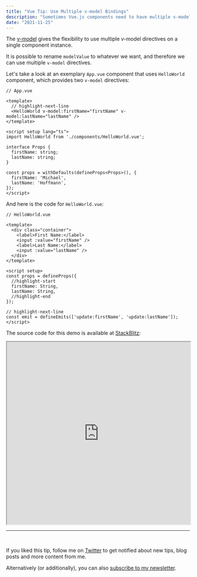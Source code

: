 ```yaml
---
title: "Vue Tip: Use Multiple v-model Bindings"
description: "Sometimes Vue.js components need to have multiple v-model bindings."
date: "2021-11-25"
---
```


The [v-model](https://v3.vuejs.org/guide/component-basics.html#using-v-model-on-components) gives the flexibility to
use multiple v-model directives on a single component instance.

It is possible to rename `modelValue` to whatever we want, and therefore we can use multiple `v-model` directives.

Let's take a look at an exemplary `App.vue` component that uses `HelloWorld` component, which provides two `v-model` directives:

```vue
// App.vue

<template>
  // highlight-next-line
  <HelloWorld v-model:firstName="firstName" v-model:lastName="lastName" />
</template>

<script setup lang="ts">
import HelloWorld from './components/HelloWorld.vue';

interface Props {
  firstName: string;
  lastName: string;
}

const props = withDefaults(defineProps<Props>(), {
  firstName: 'Michael',
  lastName: 'Hoffmann',
});
</script>
```

And here is the code for `HelloWorld.vue`:

```vue
// HelloWorld.vue

<template>
  <div class="container">
    <label>First Name:</label>
    <input :value="firstName" />
    <label>Last Name:</label>
    <input :value="lastName" />
  </div>
</template>

<script setup>
const props = defineProps({
  //highlight-start
  firstName: String,
  lastName: String,
  //highlight-end
});

// highlight-next-line
const emit = defineEmits(['update:firstName', 'update:lastName']);
</script>
```

The source code for this demo is available at [StackBlitz](https://stackblitz.com/edit/vitejs-vite-tt9c3z?file=src/components/App.vue):

<iframe width="100%" height="500" src="https://stackblitz.com/edit/vitejs-vite-tt9c3z?file=src/components/App.vue&embed=1"></iframe>
<br/>

---
<br/>

If you liked this tip, follow me on [Twitter](https://twitter.com/mokkapps) to get notified about new tips, blog posts and more content from me.

Alternatively (or additionally), you can also [subscribe to my newsletter](https://mokkapps.de/newsletter).
